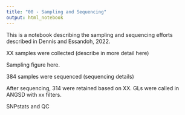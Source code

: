 ```yaml
---
title: "00 - Sampling and Sequencing"
output: html_notebook
---
```


This is a notebook describing the sampling and sequencing efforts described in Dennis and Essandoh, 2022.

XX samples were collected (describe in more detail here)

Sampling figure here.

384 samples were sequenced (sequencing details)

After sequencing, 314 were retained based on XX. GLs were called in ANGSD with xx filters.

SNPstats and QC


